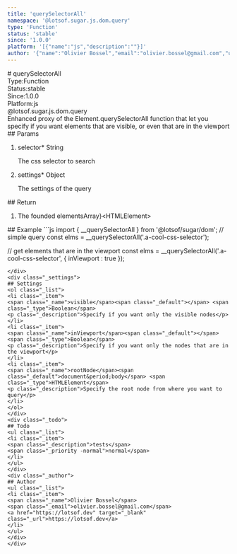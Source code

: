 ```yaml
---
title: 'querySelectorAll'
namespace: '@lotsof.sugar.js.dom.query'
type: 'Function'
status: 'stable'
since: '1.0.0'
platform: '[{"name":"js","description":""}]'
author: '{"name":"Olivier Bossel","email":"olivier.bossel@gmail.com","url":"https://lotsof.dev"}'
---
```

<div class="docmap-mdx">
# querySelectorAll
<div class="_metas">
<div class="_type"><span class="_type-label">Type:</span><span class="_type-value">Function</span></div>
<div class="_status"><span class="_status-label">Status:</span><span class="_status-value -stable">stable</span></div>
<div class="_since"><span class="_since-label">Since:</span><span class="_since-value">1.0.0</span></div>
<div class="_platform"><span class="_platform-label">Platform:</span><span class="_platform-value -js">js</span></div>
</div>
<div class="_namespace">@lotsof.sugar.js.dom.query</div>
<div class="_description">
Enhanced proxy of the Element.querySelectorAll function that let you specify
if you want elements that are visible, or even that are in the viewport
</div>
<div class="_params">
## Params
<ol class="_list">
<li class="_item">
<span class="_name">selector<span class="_required">*</span></span><span class="_default"></span> <span class="_type">String</span>
<p class="_description">The css selector to search</p>
</li>
<li class="_item">
<span class="_name">settings<span class="_required">*</span></span><span class="_default"></span> <span class="_type">Object</span>
<p class="_description">The settings of the query</p>
</li>
</ol>
</div>
<div class="_return">
## Return
<ol class="_list">
<li class="_item">
<span class="_description">The founded elements</span><span class="_default"></span><span class="_type">Array&rcub;&lt;HTMLElement&gt;</span>
</li>
</ol>
</div>
<div class="_examples">
## Example
```js
import { __querySelectorAll } from '@lotsof/sugar/dom';
// simple query
const elms = __querySelectorAll('.a-cool-css-selector');

// get elements that are in the viewport
const elms = __querySelectorAll('.a-cool-css-selector', {
		inViewport : true
});
```
</div>
<div class="_settings">
## Settings
<ol class="_list">
<li class="_item">
<span class="_name">visible</span><span class="_default"></span> <span class="_type">Boolean</span>
<p class="_description">Specify if you want only the visible nodes</p>
</li>
<li class="_item">
<span class="_name">inViewport</span><span class="_default"></span> <span class="_type">Boolean</span>
<p class="_description">Specify if you want only the nodes that are in the viewport</p>
</li>
<li class="_item">
<span class="_name">rootNode</span><span class="_default">document&period;body</span> <span class="_type">HTMLElement</span>
<p class="_description">Specify the root node from where you want to query</p>
</li>
</ol>
</div>
<div class="_todo">
## Todo
<ul class="_list">
<li class="_item">
<span class="_description">tests</span>
<span class="_priority -normal">normal</span>
</li>
</ul>
</div>
<div class="_author">
## Author
<ul class="_list">
<li class="_item">
<span class="_name">Olivier Bossel</span>
<span class="_email">olivier.bossel@gmail.com</span>
<a href="https://lotsof.dev" target="_blank" class="_url">https://lotsof.dev</a>
</li>
</ul>
</div>
</div>